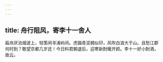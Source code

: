 ```yaml
---
---
---
```

title: 舟行阻风，寄李十一舍人
---



扁舟厌泊烟波上，轻策闲寻浦屿间。虎蹋青泥稠似印，风吹白浪大于山。且愁江郡何时到？敢望京都几岁还！今日料君朝退后，迎寒新酎暖开颜。李十一好小酎酒，故云。